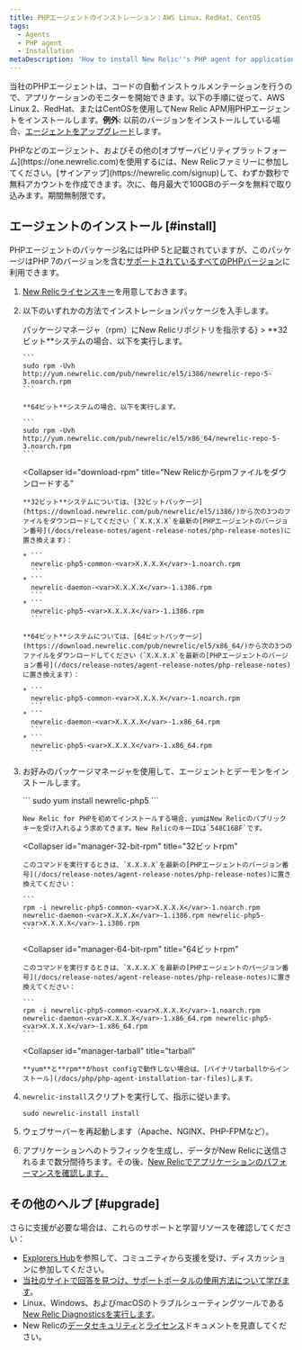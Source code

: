 ```yaml
---
title: PHPエージェントのインストレーション：AWS Linux、RedHat、CentOS
tags:
  - Agents
  - PHP agent
  - Installation
metaDescription: 'How to install New Relic''s PHP agent for application performance monitoring with AWS Linux 2, RedHat, or CentOS.'
---
```


当社のPHPエージェントは、コードの自動インストゥルメンテーションを行うので、アプリケーションのモニターを開始できます。以下の手順に従って、AWS Linux 2、RedHat、またはCentOSを使用してNew Relic APM用PHPエージェントをインストールします。**例外:** 以前のバージョンをインストールしている場合、[エージェントをアップグレード](/docs/agents/php-agent/installation/upgrading-php-agent)します。

<Callout variant="tip">
  PHPなどのエージェント、およびその他の[オブザーバビリティプラットフォーム](https://one.newrelic.com)を使用するには、New Relicファミリーに参加してください。[サインアップ](https://newrelic.com/signup)して、わずか数秒で無料アカウントを作成できます。次に、毎月最大で100GBのデータを無料で取り込みます。期間無制限です。
</Callout>

## エージェントのインストール [#install]

PHPエージェントのパッケージ名にはPHP 5と記載されていますが、このパッケージはPHP 7のバージョンを含む[サポートされているすべてのPHPバージョン](/docs/agents/php-agent/getting-started/php-agent-compatibility-requirements#php-release)に利用できます。

1. [New Relicライセンスキー](/docs/agents/php-agent/getting-started/php-agent-compatibility-requirements#license_key)を用意しておきます。
2. 以下のいずれかの方法でインストレーションパッケージを入手します。

   <CollapserGroup>
     <Collapser
       id="tell-rpm"
       title={<>パッケージマネージャ（<InlineCode>rpm</InlineCode>）にNew Relicリポジトリを指示する</>}
     >
       **32ビット**システムの場合、以下を実行します。

       ```
       sudo rpm -Uvh http://yum.newrelic.com/pub/newrelic/el5/i386/newrelic-repo-5-3.noarch.rpm
       ```

       **64ビット**システムの場合、以下を実行します。

       ```
       sudo rpm -Uvh http://yum.newrelic.com/pub/newrelic/el5/x86_64/newrelic-repo-5-3.noarch.rpm
       ```
     </Collapser>

     <Collapser
       id="download-rpm"
       title="New Relicからrpmファイルをダウンロードする"
     >
       **32ビット**システムについては、[32ビットパッケージ](https://download.newrelic.com/pub/newrelic/el5/i386/)から次の3つのファイルをダウンロードしてください（`X.X.X.X`を最新の[PHPエージェントのバージョン番号](/docs/release-notes/agent-release-notes/php-release-notes)に置き換えます）：

       * ```
         newrelic-php5-common-<var>X.X.X.X</var>-1.noarch.rpm
         ```
       * ```
         newrelic-daemon-<var>X.X.X.X</var>-1.i386.rpm
         ```
       * ```
         newrelic-php5-<var>X.X.X.X</var>-1.i386.rpm
         ```

       **64ビット**システムについては、[64ビットパッケージ](https://download.newrelic.com/pub/newrelic/el5/x86_64/)から次の3つのファイルをダウンロードしてください（`X.X.X.X`を最新の[PHPエージェントのバージョン番号](/docs/release-notes/agent-release-notes/php-release-notes)に置き換えます）：

       * ```
         newrelic-php5-common-<var>X.X.X.X</var>-1.noarch.rpm
         ```
       * ```
         newrelic-daemon-<var>X.X.X.X</var>-1.x86_64.rpm
         ```
       * ```
         newrelic-php5-<var>X.X.X.X</var>-1.x86_64.rpm
         ```
     </Collapser>
   </CollapserGroup>
3. お好みのパッケージマネージャを使用して、エージェントとデーモンをインストールします。

   <CollapserGroup>
     <Collapser
       id="manager-yum"
       title="yum"
     >
       ```
       sudo yum install newrelic-php5
       ```

       New Relic for PHPを初めてインストールする場合、yumはNew Relicのパブリックキーを受け入れるよう求めてきます。New RelicのキーIDは`548C16BF`です。
     </Collapser>

     <Collapser
       id="manager-32-bit-rpm"
       title="32ビットrpm"
     >
       このコマンドを実行するときは、`X.X.X.X`を最新の[PHPエージェントのバージョン番号](/docs/release-notes/agent-release-notes/php-release-notes)に置き換えてください：

       ```
       rpm -i newrelic-php5-common-<var>X.X.X.X</var>-1.noarch.rpm newrelic-daemon-<var>X.X.X.X</var>-1.i386.rpm newrelic-php5-<var>X.X.X.X</var>-1.i386.rpm
       ```
     </Collapser>

     <Collapser
       id="manager-64-bit-rpm"
       title="64ビットrpm"
     >
       このコマンドを実行するときは、`X.X.X.X`を最新の[PHPエージェントのバージョン番号](/docs/release-notes/agent-release-notes/php-release-notes)に置き換えてください：

       ```
       rpm -i newrelic-php5-common-<var>X.X.X.X</var>-1.noarch.rpm newrelic-daemon-<var>X.X.X.X</var>-1.x86_64.rpm newrelic-php5-<var>X.X.X.X</var>-1.x86_64.rpm
       ```
     </Collapser>

     <Collapser
       id="manager-tarball"
       title="tarball"
     >
       **yum**と**rpm**がhost configで動作しない場合は、[バイナリtarballからインストール](/docs/php/php-agent-installation-tar-files)します。
     </Collapser>
   </CollapserGroup>
4. `newrelic-install`スクリプトを実行して、指示に従います。

   ```
   sudo newrelic-install install
   ```
5. ウェブサーバーを再起動します（Apache、NGINX、PHP-FPMなど）。
6. アプリケーションへのトラフィックを生成し、データがNew Relicに送信されるまで数分間待ちます。その後、[New Relicでアプリケーションのパフォーマンスを確認します。](/docs/apm/applications-menu/monitoring/apm-overview-page)

## その他のヘルプ [#upgrade]

さらに支援が必要な場合は、これらのサポートと学習リソースを確認してください：

* [Explorers Hub](https://discuss.newrelic.com/)を参照して、コミュニティから支援を受け、ディスカッションに参加してください。
* [当社のサイトで回答を見つけ、サポートポータルの使用方法について学びます](/docs/using-new-relic/welcome-new-relic/get-started/find-help-use-support-portal)。
* Linux、Windows、およびmacOSのトラブルシューティングツールである[New Relic Diagnosticsを実行します](/docs/using-new-relic/cross-product-functions/troubleshooting/new-relic-diagnostics)。
* New Relicの[データセキュリティ](/docs/security)と[ライセンス](/docs/licenses)ドキュメントを見直してください。
